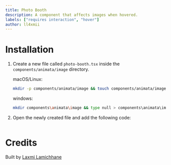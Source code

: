 ```yaml
---
title: Photo Booth
description: A component that affects images when hovered.
labels: ["requires interaction", "hover"]
author: ll4xmii
---
```


<ComponentPreview name="image-photo-booth--docs" />

# Installation

1. Create a new file called `photo-booth.tsx` inside the `components/animata/image` directory.

   macOS/Linux:

   ```bash
   mkdir -p components/animata/image && touch components/animata/image/photo-booth.tsx
   ```

   windows:

   ```bash
   mkdir components\animata\image && type null > components\animata\image\photo-booth.tsx
   ```

2. Open the newly created file and add the following code:

```jsx file=<rootDir>/animata/image/photo-booth.tsx

```

# Credits

Built by [Laxmi Lamichhane](https://github.com/llaxmi)
